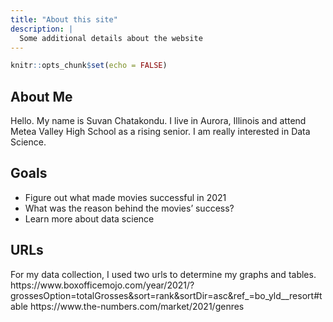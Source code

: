 ```yaml
---
title: "About this site"
description: |
  Some additional details about the website
---
```


```r
knitr::opts_chunk$set(echo = FALSE)
```

## About Me

Hello. My name is Suvan Chatakondu. I live in Aurora, Illinois and attend Metea Valley High School as a rising senior. I am really interested in Data Science.

## Goals

- Figure out what made movies successful in 2021
- What was the reason behind the movies' success?
- Learn more about data science

## URLs
For my data collection, I used two urls to determine my graphs and tables.
https://www.boxofficemojo.com/year/2021/?grossesOption=totalGrosses&sort=rank&sortDir=asc&ref_=bo_yld__resort#table
https://www.the-numbers.com/market/2021/genres